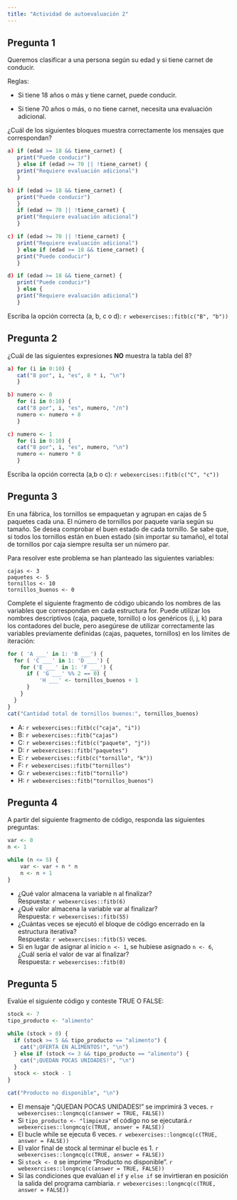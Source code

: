 ---
title: "Actividad de autoevaluación 2"
---

```{=latex}
\thispagestyle{primerapagina}
```


## Pregunta 1 {.unnumbered}

Queremos clasificar a una persona según su edad y si tiene carnet de conducir.

Reglas:

- Si tiene 18 años o más y tiene carnet, puede conducir.

- Si tiene 70 años o más,  o no tiene carnet, necesita una evaluación adicional.

¿Cuál de los siguientes bloques muestra correctamente los mensajes que correspondan?

```{r, eval=FALSE}
a) if (edad >= 18 && tiene_carnet) {
   print("Puede conducir")
   } else if (edad >= 70 || !tiene_carnet) {
   print("Requiere evaluación adicional")
   }
```

```{r, eval=FALSE}
b) if (edad >= 18 && tiene_carnet) {
   print("Puede conducir")
   }
   if (edad >= 70 || !tiene_carnet) {
   print("Requiere evaluación adicional")
   }

```

```{r, eval=FALSE}
c) if (edad >= 70 || !tiene_carnet) {
   print("Requiere evaluación adicional")
   } else if (edad >= 18 && tiene_carnet) {
   print("Puede conducir")
   }
```

```{r, eval=FALSE}
d) if (edad >= 18 && tiene_carnet) {
   print("Puede conducir")
   } else {
   print("Requiere evaluación adicional")
   }
```

Escriba la opción correcta (a, b, c o d):  `r webexercises::fitb(c("B", "b"))`

## Pregunta 2 {.unnumbered}

¿Cuál de las siguientes expresiones **NO** muestra la tabla del 8?


```{r, eval=FALSE}
a) for (i in 0:10) {
   cat("8 por", i, "es", 8 * i, "\n")
   }
```

```{r, eval=FALSE}
b) numero <- 0
   for (i in 0:10) {
   cat("8 por", i, "es", numero, "/n")
   numero <- numero + 8
   }
```

```{r, eval=FALSE}
c) numero <- 1
   for (i in 0:10) {
   cat("8 por", i, "es", numero, "\n")
   numero <- numero * 8
   }
```

Escriba la opción correcta (a,b o c):  `r webexercises::fitb(c("C", "c"))`

## Pregunta 3 {#ej3-aa2 .unnumbered}

En una fábrica, los tornillos se empaquetan y agrupan en cajas de 5 paquetes cada una. El número de tornillos por paquete varía según su tamaño. Se desea comprobar el buen estado de cada tornillo. Se sabe que, si todos los tornillos están en buen estado (sin importar su tamaño), el total de tornillos por caja siempre resulta ser un número par.

Para resolver este problema se han planteado las siguientes variables:

`cajas <- 3`<br>
`paquetes <- 5`<br>
`tornillos <- 10`<br>
`tornillos_buenos <- 0`<br>

Complete el siguiente fragmento de código ubicando los nombres de las variables que correspondan en cada estructura for. Puede utilizar los nombres descriptivos (caja, paquete, tornillo) o los genéricos (i, j, k) para los contadores del bucle, pero asegúrese de utilizar correctamente las variables previamente definidas (cajas, paquetes, tornillos) en los límites de iteración:

```{r, eval=FALSE}

for ( 'A ___' in 1: 'B ___') {
  for ( 'C ___' in 1: 'D ___') {
    for ('E ___' in 1: 'F ___') {
      if ( 'G ___' %% 2 == 0) {
          'H ___' <- tornillos_buenos + 1
      }
    }
  }
}
cat("Cantidad total de tornillos buenos:", tornillos_buenos)
```

- A: `r webexercises::fitb(c("caja", "i"))`
- B: `r webexercises::fitb("cajas")`
- C: `r webexercises::fitb(c("paquete", "j"))`
- D: `r webexercises::fitb("paquetes")`
- E: `r webexercises::fitb(c("tornillo", "k"))`
- F: `r webexercises::fitb("tornillos")`
- G: `r webexercises::fitb("tornillo")`
- H: `r webexercises::fitb("tornillos_buenos")`

## Pregunta 4 {.unnumbered}

A partir del siguiente fragmento de código, responda las siguientes preguntas:

```{r, eval=FALSE}
var <- 0
n <- 1

while (n <= 5) {
	var <- var + n * n
	n <- n + 1
}
```

- ¿Qué valor almacena la variable n al finalizar?<br>
  Respuesta: `r webexercises::fitb(6)`<br>
- ¿Qué valor almacena la variable var al finalizar?<br>
  Respuesta: `r webexercises::fitb(55)`<br>
- ¿Cuántas veces se ejecutó el bloque de código encerrado en la estructura iterativa?<br>
  Respuesta: `r webexercises::fitb(5)` veces.<br>
- Si en lugar de asignar al inicio `n <- 1`, se hubiese asignado `n <- 6`, <br>
  ¿Cuál sería el valor de var al finalizar?<br>
   Respuesta: `r webexercises::fitb(0)`

## Pregunta 5 {.unnumbered}

Evalúe el siguiente código y conteste TRUE O FALSE:

```{r, eval=FALSE}
stock <- 7
tipo_producto <- "alimento"

while (stock > 0) {
  if (stock >= 5 && tipo_producto == "alimento") {
    cat("¡OFERTA EN ALIMENTOS!", "\n")
  } else if (stock <= 3 && tipo_producto == "alimento") {
    cat("¡QUEDAN POCAS UNIDADES!", "\n")
  }
  stock <- stock - 1
}

cat("Producto no disponible", "\n")
```

- El mensaje "¡QUEDAN POCAS UNIDADES!" se imprimirá 3 veces. `r webexercises::longmcq(c(answer = TRUE, FALSE))`<br>
- Si `tipo_producto <- "limpieza"` el código no se ejecutará.`r webexercises::longmcq(c(TRUE, answer = FALSE))` <br>
- El bucle while se ejecuta 6 veces. `r webexercises::longmcq(c(TRUE, answer = FALSE))`<br>
- El valor final de stock al terminar el bucle es 1. `r webexercises::longmcq(c(TRUE, answer = FALSE))`<br>
- Si `stock <- 0` se imprime "Producto no disponible". `r webexercises::longmcq(c(answer = TRUE, FALSE))`<br>
- Si las condiciones que evalúan el `if` y `else if` se invirtieran en posición la salida del programa cambiaria. `r webexercises::longmcq(c(TRUE, answer = FALSE))`
